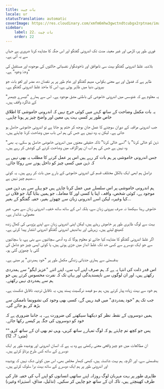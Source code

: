 ```yaml
---
title: بات چیت
locale: ur
statusTranslation: automatic
coverImage: https://res.cloudinary.com/xmfm6mhw3gwctndtcubgx2rptnae/image/upload/v1740468922/small_cover_tratado_de_psicologia_revolucionaria_a4c0dca4e0.webp
sidebar:
    label: 22. بات چیت
    order: 22
---
```

فوری طور پر، لازمی اور غیر معینہ مدت تک اندرونی گفتگو اور اس جگہ کا مشاہدہ کرنا ضروری ہے جہاں سے یہ آتی ہے۔

بلاشبہ غلط اندرونی گفتگو بہت سی ناموافق اور ناخوشگوار نفسیاتی حالتوں کی موجودہ اور مستقبل کی "وجۂ وجوہ" ہے۔

ظاہر ہے کہ فضول اور بے معنی بکواس، مبہم گفتگو اور عام طور پر ہر نقصان دہ، مضر اور لغو بات جو بیرونی دنیا میں ظاہر ہوتی ہے، اس کا ماخذ غلط اندرونی گفتگو ہے۔

یہ معلوم ہے کہ غنوسس میں اندرونی خاموشی کی باطنی مشق موجود ہے۔ اس سے ہمارے "تیسرے چیمبر" کے شاگرد واقف ہیں۔

یہ بات مکمل وضاحت کے ساتھ کہنے میں کوئی حرج نہیں کہ اندرونی خاموشی کا اطلاق خاص طور پر کسی بہت ہی معین اور واضح چیز پر ہونا چاہیے۔

جب اندرونی مراقبہ کے دوران سوچنے کا عمل جان بوجھ کر ختم ہو جاتا ہے تو اندرونی خاموشی حاصل ہو جاتی ہے۔ لیکن یہ وہ نہیں ہے جس کی ہم اس باب میں وضاحت کرنا چاہتے ہیں۔

"ذہن کو خالی کرنا" یا "اسے خالی کرنا" تاکہ حقیقی معنوں میں اندرونی خاموشی حاصل ہو سکے، یہ بھی وہ نہیں ہے جس کی ہم اب ان پیراگراف میں وضاحت کرنے کی کوشش کر رہے ہیں۔

جس اندرونی خاموشی پر ہم بات کر رہے ہیں اس پر عمل کرنے کا مطلب یہ بھی نہیں ہے کہ ذہن میں کسی چیز کو داخل ہونے سے روکا جائے۔

دراصل ہم ابھی ایک بالکل مختلف قسم کی اندرونی خاموشی کے بارے میں بات کر رہے ہیں۔ یہ کوئی مبہم چیز نہیں ہے...

ہم اندرونی خاموشی پر اس سلسلے میں عمل کرنا چاہتے ہیں جو پہلے سے ہی ذہن میں موجود ہے، کوئی شخص، واقعہ، اپنا یا کسی اور کا معاملہ، جو ہمیں بتایا گیا، جو فلاں نے کیا وغیرہ، لیکن اسے اندرونی زبان سے چھوئے بغیر، خفیہ گفتگو کے بغیر...

خاموش رہنا سیکھنا نہ صرف بیرونی زبان سے، بلکہ اس کے ساتھ ساتھ خفیہ، اندرونی زبان سے بھی، غیر معمولی، شاندار ہے۔

بہت سے لوگ ظاہری طور پر خاموش رہتے ہیں، لیکن اپنی اندرونی زبان سے اپنے پڑوسی کی کھال زندہ کھینچ لیتے ہیں۔ زہریلی اور بداندیش اندرونی گفتگو اندرونی انتشار پیدا کرتی ہے۔

اگر غلط اندرونی گفتگو کا مشاہدہ کیا جائے تو معلوم ہوگا کہ وہ آدھی سچائیوں سے بنی ہے، یا سچائیوں سے جو ایک دوسرے سے کسی حد تک غلط انداز میں جڑی ہوئی ہیں، یا کوئی ایسی چیز جو شامل کی گئی یا چھوڑی گئی ہو۔

بدقسمتی سے ہماری جذباتی زندگی مکمل طور پر "خود ہمدردی" پر مبنی ہے۔

اس قدر ذلت کی انتہا یہ ہے کہ ہم صرف اپنے آپ سے، اپنے اتنے "عزیز ایگو" سے ہمدردی رکھتے ہیں، اور ان لوگوں سے ناپسندیدگی اور یہاں تک کہ نفرت محسوس کرتے ہیں جو ہم سے ہمدردی نہیں رکھتے۔

ہم خود سے بہت زیادہ پیار کرتے ہیں، ہم سو فیصد نرگسیت پسند ہیں، یہ ناقابل تردید، ناقابلِ شکست ہے۔

جب تک ہم "خود ہمدردی" میں قید رہیں گے، کسی بھی وجود کی نشوونما ناممکن سے بڑھ کر ہو جائے گی۔

ہمیں دوسروں کے نقطہ نظر کو دیکھنا سیکھنے کی ضرورت ہے۔ یہ جاننا ضروری ہے کہ خود کو دوسروں کی جگہ پر کیسے رکھا جائے۔

"پس جو کچھ تم چاہتے ہو کہ لوگ تمہارے ساتھ کریں، وہی تم بھی ان کے ساتھ کرو۔" (متی: 7، 12)

ان مطالعات میں جو چیز واقعی معنی رکھتی ہے وہ یہ ہے کہ انسان اندرونی اور پوشیدہ طور پر ایک دوسرے کے ساتھ کس طرح برتاؤ کرتے ہیں۔

بدقسمتی سے، اور اگرچہ ہم بہت شائستہ ہیں، کبھی کبھار مخلص بھی، اس میں کوئی شک نہیں کہ پوشیدہ اور اندرونی طور پر ہم ایک دوسرے کے ساتھ بہت برا سلوک کرتے ہیں۔

ظاہری طور پر بہت مہربان لوگ روزانہ اپنے ساتھی انسانوں کو اپنے آپ کی خفیہ غار کی طرف کھینچتے ہیں، تاکہ ان کے ساتھ جو چاہیں کر سکیں۔ (تذلیل، مذاق، استہزاء وغیرہ)


